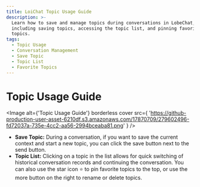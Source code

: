```yaml
---
title: LoiChat Topic Usage Guide
description: >-
  Learn how to save and manage topics during conversations in LobeChat,
  including saving topics, accessing the topic list, and pinning favorite
  topics.
tags:
  - Topic Usage
  - Conversation Management
  - Save Topic
  - Topic List
  - Favorite Topics
---
```


# Topic Usage Guide

<Image
  alt={'Topic Usage Guide'}
  borderless
  cover
  src={
    'https://github-production-user-asset-6210df.s3.amazonaws.com/17870709/279602496-fd72037a-735e-4cc2-aa56-2994bceaba81.png'
  }
/>

- **Save Topic:** During a conversation, if you want to save the current context and start a new topic, you can click the save button next to the send button.
- **Topic List:** Clicking on a topic in the list allows for quick switching of historical conversation records and continuing the conversation. You can also use the star icon <kbd>⭐️</kbd> to pin favorite topics to the top, or use the more button on the right to rename or delete topics.
